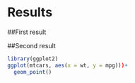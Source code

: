 # Results

##First result


##Second result


```r
library(ggplot2)
ggplot(mtcars, aes(x = wt, y = mpg)))+
  geom_point()
```


